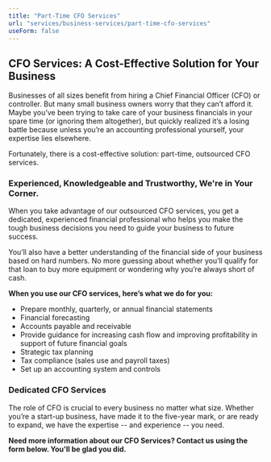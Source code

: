```yaml
---
title: "Part-Time CFO Services"
url: "services/business-services/part-time-cfo-services"
useForm: false
---
```


**CFO Services: A Cost-Effective Solution for Your Business**
-------------------------------------------------------------

Businesses of all sizes benefit from hiring a Chief Financial Officer (CFO) or controller. But many small business owners worry that they can’t afford it. Maybe you’ve been trying to take care of your business financials in your spare time (or ignoring them altogether), but quickly realized it’s a losing battle because unless you’re an accounting professional yourself, your expertise lies elsewhere.

Fortunately, there is a cost-effective solution: part-time, outsourced CFO services.

### Experienced, Knowledgeable and Trustworthy, We're in Your Corner.

When you take advantage of our outsourced CFO services, you get a dedicated, experienced financial professional who helps you make the tough business decisions you need to guide your business to future success.

You’ll also have a better understanding of the financial side of your business based on hard numbers. No more guessing about whether you’ll qualify for that loan to buy more equipment or wondering why you’re always short of cash.

**When you use our CFO services, here’s what we do for you:** 

*   Prepare monthly, quarterly, or annual financial statements
*   Financial forecasting
*   Accounts payable and receivable
*   Provide guidance for increasing cash flow and improving profitability in support of future financial goals
*   Strategic tax planning
*   Tax compliance (sales use and payroll taxes)
*   Set up an accounting system and controls

### Dedicated CFO Services

The role of CFO is crucial to every business no matter what size. Whether you’re a start-up business, have made it to the five-year mark, or are ready to expand, we have the expertise -- and experience -- you need.

**Need more information about our CFO Services? Contact us using the form below. You'll be glad you did.**
